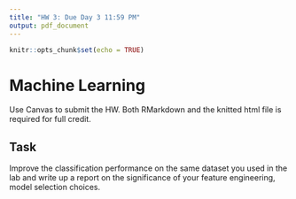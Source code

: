 ```yaml
---
title: "HW 3: Due Day 3 11:59 PM"
output: pdf_document
---
```


```r
knitr::opts_chunk$set(echo = TRUE)
```

# Machine Learning

Use Canvas to submit the HW. Both RMarkdown and the knitted html file is required for full credit.

## Task 

Improve the classification performance on the same dataset you used in the lab and write up a report on the significance of your feature engineering, model selection choices.


